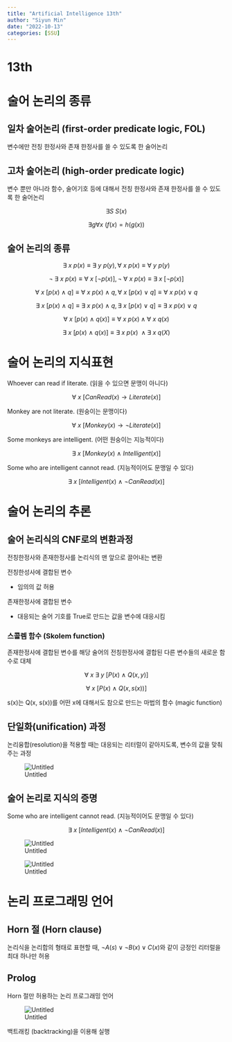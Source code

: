 ```yaml
---
title: "Artificial Intelligence 13th"
author: "Siyun Min"
date: "2022-10-13"
categories: [SSU]
---
```

# 13th

# 술어 논리의 종류

## 일차 술어논리 (first-order predicate logic, FOL)

변수에만 전칭 한정사와 존재 한정사를 쓸 수 있도록 한 술어논리

## 고차 술어논리 (high-order predicate logic)

변수 뿐만 아니라 함수, 술어기호 등에 대해서 전칭 한정사와 존재 한정사를 쓸 수 있도록 한 술어논리

$$
\exists{S}~S(x)
$$

$$
\exists{g}\forall{x}~(f(x) = h(g(x))
$$

## 술어 논리의 종류

$$
\exists~x~p(x) \equiv \exists~y~p(y), \forall~x~p(x) \equiv \forall~y~p(y)
$$

$$
\neg~\exists~x~p(x) \equiv \forall~x~[\neg{p(x)}], \neg~\forall~x~p(x) \equiv \exists~x~[\neg{p(x)}]
$$

$$
\forall~x~[p(x)~\land~q] \equiv \forall~x~p(x)~\land~q, \forall~x~[p(x)~\lor~q] \equiv \forall~x~p(x)~\lor~q
$$

$$
\exists~x~[p(x)~\land~q] \equiv \exists~x~p(x)~\land~q, \exists~x~[p(x)~\lor~q] \equiv \exists~x~p(x)~\lor~q
$$

$$
\forall~x~[p(x)~\land~q(x)] \equiv \forall~x~p(x) \land \forall~x~q(x)
$$

$$
\exists~x~[p(x)~\land~q(x)] \equiv \exists~x~p(x)~\land \exists~x~q(X)
$$

# 술어 논리의 지식표현

Whoever can read if literate. (읽을 수 있으면 문맹이 아니다)

$$
\forall~x~[CanRead(x) \to Literate(x)]
$$

Monkey are not literate. (원숭이는 문맹이다)

$$
\forall~x~[Monkey(x) \to \neg{Literate(x)}]
$$

Some monkeys are intelligent. (어떤 원숭이는 지능적이다)

$$
\exists~x~[Monkey(x)~\land~Intelligent(x)]
$$

Some who are intelligent cannot read. (지능적이어도 문맹일 수 있다)

$$
\exists~x~[Intelligent(x)~\land~\neg{CanRead(x)}]
$$

# 술어 논리의 추론

## 술어 논리식의 CNF로의 변환과정

전칭한정사와 존재한정사를 논리식의 맨 앞으로 끌어내는 변환

전칭한성사에 결합된 변수

- 임의의 값 허용

존재한정사에 결합된 변수

- 대응되는 술어 기호를 True로 만드는 값을 변수에 대응시킴

### 스콜렘 함수 (Skolem function)

존재한정사에 결합된 변수를 해당 술어의 전칭한정사에 결합된 다른 변수들의 새로운 함수로 대체

$$
\forall~x~\exists~y~[P(x)~\land~Q(x, y)]
$$

$$
\forall~x~[P(x)~\land~Q(x, s(x))]
$$

s(x)는 Q(x, s(x))를 어떤 x에 대해서도 참으로 만드는 마법의 함수 (magic function)

## 단일화(unification) 과정

논리융합(resolution)을 적용할 때는 대응되는 리터럴이 같아지도록, 변수의 값을 맞춰주는 과정

![Untitled](./Untitled.png)

## 술어 논리로 지식의 증명

Some who are intelligent cannot read. (지능적이어도 문맹일 수 있다)

$$
\exists~x~[Intelligent(x)~\land~\neg{CanRead(x)}]
$$

![Untitled](./Untitled%201.png)

![Untitled](./Untitled%202.png)

# 논리 프로그래밍 언어

## Horn 절 (Horn clause)

논리식을 논리합의 형태로 표현할 때, $\neg{A(s)} \lor \neg{B(x)} \lor C(x)$와 같이 긍정인 리터럴을 최대 하나만 허용

## Prolog

Horn 절만 허용하는 논리 프로그래밍 언어

![Untitled](./Untitled%203.png)

백트래킹 (backtracking)을 이용해 실행